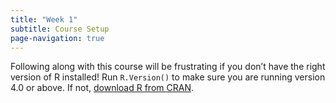 ```yaml
---
title: "Week 1"
subtitle: Course Setup
page-navigation: true
---
```


:::{.callout-warning}
Following along with this course will be frustrating if you don't have the right version of R installed! Run `R.Version()` to make sure you are running version 4.0 or above. If not, [download R from CRAN](https://cran.r-project.org/).
:::
